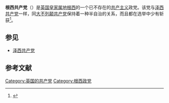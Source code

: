 {{共产党}}
'''根西共产党'''（{{lang-en|Communist Party of Guernsey}}）是[[英国|英国]][[皇家属地|皇家属地]][[根西|根西]]的一个已不存在的[[共产主义|共产主义]]政党。该党与[[泽西共产党|泽西共产党]]一样，同[[大不列颠共产党|大不列颠共产党]]保持着一种半自治的关系，而且都在选举中少有斩获<ref>{{Cite web |url=https://issuu.com/communist_party/docs/11oh |title=Communists in the Channel Islands - Our History 11 (New Series) |access-date=2020-10-17 |archive-date=2020-11-23 |archive-url=https://web.archive.org/web/20201123130131/https://issuu.com/communist_party/docs/11oh |dead-url=no }}</ref>。

==参见==
*[[泽西共产党|泽西共产党]]

== 参考文献 ==
{{reflist}}

{{根西政党}}

[[Category:英国的共产党|Category:英国的共产党]]
[[Category:根西政党|Category:根西政党]]

{{政党小作品}}